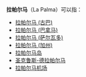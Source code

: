 '''拉帕尔马'''（La Palma）可以指：
* [[拉帕尔马_(古巴)|拉帕尔马 (古巴)]]
* [[拉帕尔马_(巴拿马)|拉帕尔马 (巴拿马)]]
* [[拉帕尔马_(萨尔瓦多)|拉帕尔马 (萨尔瓦多)]]
* [[拉帕爾馬_(加利福尼亞州)|拉帕尔马 (加州)]]
* [[拉帕尔马岛|拉帕尔马岛]]
* [[圣克鲁斯-德拉帕尔马|圣克鲁斯-德拉帕尔马]]
* [[拉帕尔马机场|拉帕尔马机场]]

{{消歧義|Cat=四字地名消歧義}}